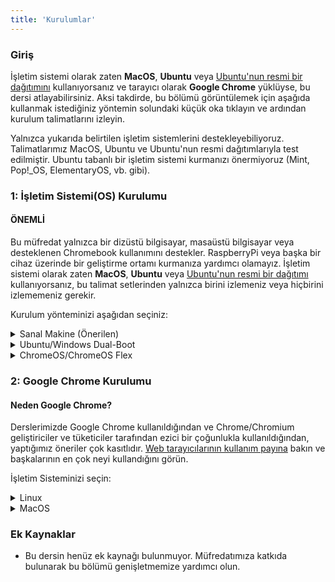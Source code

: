 ```yaml
---
title: 'Kurulumlar'
---
```


### Giriş

İşletim sistemi olarak zaten **MacOS**, **Ubuntu** veya [Ubuntu'nun resmi bir dağıtımını](https://wiki.ubuntu.com/UbuntuFlavors) kullanıyorsanız ve tarayıcı olarak **Google Chrome** yüklüyse, bu dersi atlayabilirsiniz. Aksi takdirde, bu bölümü görüntülemek için aşağıda kullanmak istediğiniz yöntemin solundaki küçük oka tıklayın ve ardından kurulum talimatlarını izleyin.

<div class="lesson-note" markdown="1">

Yalnızca yukarıda belirtilen işletim sistemlerini destekleyebiliyoruz. Talimatlarımız MacOS, Ubuntu ve Ubuntu'nun resmi dağıtımlarıyla test edilmiştir. Ubuntu tabanlı bir işletim sistemi kurmanızı önermiyoruz (Mint, Pop!\_OS, ElementaryOS, vb. gibi).

</div>

### 1: İşletim Sistemi(OS) Kurulumu

#### ÖNEMLİ

Bu müfredat yalnızca bir dizüstü bilgisayar, masaüstü bilgisayar veya desteklenen Chromebook kullanımını destekler. RaspberryPi veya başka bir cihaz üzerinde bir geliştirme ortamı kurmanıza yardımcı olamayız. İşletim sistemi olarak zaten **MacOS**, **Ubuntu** veya [Ubuntu'nun resmi bir dağıtımı](https://wiki.ubuntu.com/UbuntuFlavors) kullanıyorsanız, bu talimat setlerinden yalnızca birini izlemeniz veya hiçbirini izlememeniz gerekir.

Kurulum yönteminizi aşağıdan seçiniz:

<details markdown="block">
<summary class="dropDown-header">Sanal Makine (Önerilen)
</summary>

Bir Sanal Makine (VM) kurmak, web geliştirme için bir ortam oluşturmaya başlamanın en kolay ve en güvenilir yoludur. Sanal Makine, mevcut İşletim Sisteminizin (OS), Windows gibi, içinde çalışan komple bir bilgisayar emülasyonudur. Sanal makinenin en büyük dezavantajı, aynı anda iki bilgisayar çalıştırdığınız için yavaş olabilmesidir. Performansını artırmak için birkaç şey yapacağız.

### 1. Adım: VirtualBox ve Xubuntu'yu İndirme

Bir sanal makine kurmak basit bir işlemdir. Bu kılavuz, sanal makineyi oluşturmak ve çalıştırmak için Oracle'ın VirtualBox programını kullanır. Bu program açık kaynaklı, ücretsiz ve basittir. Daha ne isteyebilirsiniz ki? Şimdi, her şeyin indirildiğinden ve kurulum için hazır olduğundan emin olalım.

#### ÖNEMLİ

Bu talimatları tamamladıktan sonra, **tamamen VM'de çalışmanız beklenmektedir.** Pencereyi büyütün, varsa daha fazla sanal monitör ekleyin, masaüstünün sol üst köşesindeki **Whisker Menu** <img src="https://cdn.statically.io/gh/TheOdinProject/curriculum/96d534641514fe4d62aabe2919fac3c52cb286e7/foundations/installations/installations/imgs/00_whisker_icon.png" alt="The blue-white rodent Whisker Menu Icon" style={{"display":"inline","margin":"auto"}}> içindeki internet tarayıcısını çalıştırın. Odin Project üzerinde çalışırken sanal makine dışında hiçbir şey kullanmamalısınız. VM'yi bir süre kullandıktan sonra alıştığınızı düşünüyorsanız veya deneyiminizi geliştirmek istiyorsanız, aşağıda talimatları bulunan Ubuntu'yu dual boot yapmanızı öneririz.

#### Adım 1.1: VirtualBox'u İndirme

[Buraya tıklayın](https://www.virtualbox.org/wiki/Downloads) ve Windows bilgisayarlar için VirtualBox'ı indirin.

#### Adım 1.2: Xubuntu'yu İndirme

Piyasada binlerce Linux dağıtımı var, ancak Xubuntu şüphesiz en popüler ve kullanıcı dostu olanlardan biri. Bir sanal makineye Linux kurarken, [Xubuntu 22.04'ü indirmenizi](https://mirror.us.leaseweb.net/ubuntu-cdimage/xubuntu/releases/22.04/release/) öneririz. Burada listelenen birkaç dosya var, `.iso` ile biteni indirin. Xubuntu, Ubuntu ile aynı temel yazılımı kullanır ancak daha az bilgisayar kaynağı gerektiren bir masaüstü ortamına sahiptir ve bu nedenle sanal makineler için idealdir. İndirme hızını yavaş bulursanız, daha önce bağlantısı verilen bir ABD linki olduğundan [farklı bir link kullanmayı](https://xubuntu.org/release/22-04/#show-all) deneyin. Eğer indirme sayfasına ulaşırsanız ve hangi sürümü seçeceğinizden emin değilseniz, en son Uzun Süreli Destek (LTS) sürümünü seçmeniz önerilir (yazının yazıldığı zaman 22.04). Daha yeni bir LTS olmayan sürümünü seçme düşüncesiyle oyalanabilirsiniz, ancak LTS sürümleri, 5 yıla kadar garanti edilen destek avantajına sahiptir, bu da onları daha güvenli, stabil ve dolayısıyla güvenilir yapar.

### 2. Adım: VirtualBox'ı Yükleme ve Xubuntu'yu Kurma

#### Adım 2.1: VirtualBox'ı Yükleme

VirtualBox'ı kurmak çok basittir. Çok fazla teknik bilgi gerektirmez ve Windows bilgisayarınıza herhangi bir program yüklemekle aynı işlemdir. İndirilen VirtualBox dosyasına çift tıkladığınızda yükleme işlemi başlayacaktır. Microsoft Visual C++ 2019 Redistributable Package'ına ihtiyaç duyduğunuzla ilgili bir hata alırsanız, onu [resmi Microsoft Learn sayfasında](https://learn.microsoft.com/en-us/cpp/windows/latest-supported-vc-redist?view=msvc-170#visual-studio-2015-2017-2019-and-2022) bulabilirsiniz. Büyük olasılıkla `X64` mimarisine sahip sürümü istiyorsunuz (bu 64 bit anlamına gelir). Onu indirin ve kurun, ardından VirtualBox'ı tekrar kurmayı deneyin.

Kurulum sırasında size çeşitli seçenekler sunulacaktır. İhtiyacınız olmadığı için Python Desteğini ok işaretli sürücü simgesine tıklayarak ve **Entire feature will be unavailable** seçeneğini seçerek devre dışı bırakmanızı öneririz:

![The Python option is at the bottom of the list](https://cdn.statically.io/gh/TheOdinProject/curriculum/96d534641514fe4d62aabe2919fac3c52cb286e7/foundations/installations/installations/imgs/01_turn_off_python.png)

Kapatıldıktan sonra kurulum pencereniz bu şekilde görünmelidir:

![You want the Python option to have a scarlet "X" on it](https://cdn.statically.io/gh/TheOdinProject/curriculum/96d534641514fe4d62aabe2919fac3c52cb286e7/foundations/installations/installations/imgs/02_c_install.png)

Uygulamayı `C:` sürücüsüne yüklediğinizden emin olun, aksi takdirde hata verme eğilimi vardır. Sanal makinenin kendisi herhangi bir yere kurulabilir ancak buna yakında değineceğiz.
Yazılım yüklenirken ilerleme çubuğu takılmış gibi görünebilir, sadece bitmesini bekleyin.

#### Adım 2.2: VirtualBox'ı Xubuntu için Hazırlama

Artık VirtualBox'ı kurduğunuza göre, programı başlatın. Açıldıktan sonra başlangıç ekranını görmelisiniz.

![The VirtualBox start screen](https://cdn.statically.io/gh/TheOdinProject/curriculum/96d534641514fe4d62aabe2919fac3c52cb286e7/foundations/installations/installations/imgs/03_start_screen.png)

Sanal bir işletim sistemi oluşturmak için **New** düğmesine tıklayın. Buna **Xubuntu** adını verin, sanal makinenin varsayılan `C:` konumundan başka bir yere kurulmasını istiyorsanız, bunu **Folder** seçeneğinde uygun şekilde değiştirin. Bu, sanal diskinizin bulunacağı yerdir, bu nedenle bunun için en az 30 GB'ınız olduğundan emin olun. **ISO Image** seçeneğinde **Other** seçeneğini seçin ve bilgisayarınızda `.iso` dosyasını bulmanız için bir pencere açılacaktır. Dosya büyük olasılıkla `İndirilenler` klasöründedir. **Skip Unattended Installation** seçeneğini olduğu gibi bırakın.

![Half of the options being greyed out is normal. Don't worry about it.](https://cdn.statically.io/gh/TheOdinProject/curriculum/96d534641514fe4d62aabe2919fac3c52cb286e7/foundations/installations/installations/imgs/04_install_start.png)

**Next** tuşuna basarak devam edin ve sonraki adımları izleyin:

#### Adım 2.2.1: Gözetimsiz Konuk İşletim Sistemi(OS) Kurulumu

Şimdi buna benzer bir pencere görmelisiniz:

![No need to worry about the Product Key.](https://cdn.statically.io/gh/TheOdinProject/curriculum/96d534641514fe4d62aabe2919fac3c52cb286e7/foundations/installations/installations/imgs/05_unattended_install.png)

**Guest Additions** ve **Install in Background** seçeneklerini işaretleyiniz ve ayrıca **Username** ve **Password** alanlarınızı istediğiniz gibi değiştiriniz. Varsayılan parolayı değiştirmeyi unutursanız, parola `changeme` olacaktır. **Guest Additions ISO**, **Hostname** ve **Domain Name** alanlarını olduğu gibi bırakın. **Next** tuşuna basarak devam edin.

#### Adım 2.2.2: Donanım

![You might be tempted to give your VM more than 2 processors. Don't.](https://cdn.statically.io/gh/TheOdinProject/curriculum/96d534641514fe4d62aabe2919fac3c52cb286e7/foundations/installations/installations/imgs/06_hardware.png)

Kurulumun **Hardware** bölümünde **Base Memory** değerini en az 2048 MB veya mümkünse daha fazlasına ayarlayınız. Üst limit toplam RAM'inizin yarısıdır ancak önerdiğimiz ayarlarla 4096 MB size sorunsuz bir deneyim sağlayacaktır.

Örneğin, 8 GB (8192 MB) RAM'iniz varsa, sanal makinenizin işletim sistemine 4096 MB'a kadar (1024 MB 1 GB eder) ayırabilirsiniz. Ne kadar RAM'iniz olduğunu bilmiyorsanız, bunu nasıl bulacağınızı öğrenmek için [lütfen bu Google sorgusunu çalıştırın](https://www.google.com/search?q=how+to+find+how+much+ram+you+have). Sanal makineniz biraz yavaş çalışıyorsa, daha fazla bellek ayırmayı deneyin!

_(**not:** **G**iga**B**aytı **M**ega**B**ayta çevirirken zorlanıyor musunuz? 1 GB RAM 1024 MB'a eşittir. Bu yüzden, **8 GB = 8 x 1024 = 8192 MB** diyebiliriz.)_

**Processors** seçeneği için değer 2'de olmalı ve daha fazla olmamalıdır. **Enable EFI (special OSes only)** seçeneğini olduğu gibi bırakın, yani **işaretli değil**, ve devam etmek için **Next** seçeneğine tıklayın.

#### Adım 2.2.3: Sanal Sabit Disk

![Don't Pre-allocate Full Size.](https://cdn.statically.io/gh/TheOdinProject/curriculum/96d534641514fe4d62aabe2919fac3c52cb286e7/foundations/installations/installations/imgs/07_virtual_hard_disk.png)

Şimdi, **Disk Size** dışında tüm ayarları olduğu gibi bırakınız, sanal makinenize **en az 30GB** alan vermenizi öneririz. Bu diskin sanal makine oluşturma işleminin ilk adımında belirttiğiniz klasörde oluşturulacağını hatırlatırız, ancak yine de gerekirse disk ileride taşınabilir ve yeniden boyutlandırılabilir.

#### Adım 2.2.4: Katılımsız Kuruluma Başlama

**Summary** sayfasına yönlendirilmek için **Next** seçeneğine tıklayın, bu sayfada gözetimsiz kurulum sürecini başlatmak için **Finish** seçeneğine tıklamanız yeterlidir. Bunun en güzel yanı nedir? İşletim sistemini ve GuestAdditions'ı size bir şey sormadan kendi başına yükler! Sadece kendi işini yapmasına izin verin, **Preview** bölümünde bunun gibi bir giriş ekranı gördüğünüzde işlemin bittiğini anlayacaksınız:

![The Preview section is in the top right of VirtualBox window.](https://cdn.statically.io/gh/TheOdinProject/curriculum/96d534641514fe4d62aabe2919fac3c52cb286e7/foundations/installations/installations/imgs/08_preview_login.png)

Sadece **Show** adlı yeşil oka tıklayın ve bir sanal makine penceresi ve giriş ekranı ile karşılaşacaksınız. Kurulum işlemi sırasında belirlediğiniz parola ile oturum açın ve yapmamız gereken azıcık bir yapılandırma ayarı kaldı.

**Finish'e** tıkladıktan sonra buna benzer bir hata almanız mümkündür:

![The error shows up on the right side of the VirtualBox window and can be a little differently worded.](https://cdn.statically.io/gh/TheOdinProject/curriculum/96d534641514fe4d62aabe2919fac3c52cb286e7/foundations/installations/installations/imgs/09_virtualization_error.png)

Bu, [bilgisayarınızın BIOS/UEFI ayarlarında sanallaştırmayı etkinleştirmeniz](https://access.redhat.com/documentation/en-us/red_hat_enterprise_linux/7/html/virtualization_deployment_and_administration_guide/sect-troubleshooting-enabling_intel_vt_x_and_amd_v_virtualization_hardware_extensions_in_bios) gerektiği anlamına gelir. [Alternatif talimat seti](https://2nwiki.2n.cz/pages/viewpage.action?pageId=75202968). Eğer AMD CPU'nuz varsa muhtemelen aktifleştirmek için `SVM` adında bir şey arıyorsunuzdur, Intel CPU'lar içinse bu ayar `Intel Virtualization Technology'dir`. Aldığınız hata, bulmanız gereken ayarı söylemelidir. Bunu hallettikten sonra, makineyi **Başlatın** ve akışına bırakın, bir giriş ekranı gördüğünüzde işlemin bittiğini anlayacaksınız:

![You can already make your VM full screen or just maximize the window.](https://cdn.statically.io/gh/TheOdinProject/curriculum/96d534641514fe4d62aabe2919fac3c52cb286e7/foundations/installations/installations/imgs/10_login_screen.png)

### 3. Adım: Doğru sudo İzinlerini Ayarlama

Katılımsız kurulumun VirtualBox tarafından yapılandırılma şekli nedeniyle, hesabınız uygun `sudo` izinlerine sahip değildir. Bunları Windows makinenizdeki `Yönetici olarak çalıştır` ile eşdeğer olarak düşünün, bunları düzene sokmanın neden önemli olacağını tahmin edebilirsiniz.

#### Adım 3.1: Users and Group'a Gidiş

İlk olarak, pencerenizin sol üst köşesindeki <img src="https://cdn.statically.io/gh/TheOdinProject/curriculum/96d534641514fe4d62aabe2919fac3c52cb286e7/foundations/installations/installations/imgs/00_whisker_icon.png" alt="The blue-white rodent Whisker Menu Icon" style={{"display":"inline","margin":"auto"}}> simgesine tıklayın, ardından `Users` yazın ve `Users and Groups'u` göreceksiniz. Üzerine tıklayın.

![It should be the top option you see. It is possible that due to localization it'll be called differently - try using the term in your language then.](https://cdn.statically.io/gh/TheOdinProject/curriculum/96d534641514fe4d62aabe2919fac3c52cb286e7/foundations/installations/installations/imgs/11_users_and_groups.png)

#### Adım 3.2: Groups'u Yönetme

Karşınıza gelen pencerede **Manage Groups** seçeneğine tıklayınız, ardından listede bir yere tıklayın ve klavyenizden `sudo` yazın. Bu sizi resimdeki gibi `sudo` girdisine getirecektir:

![You will find the search functionality like this in many corners of Xubuntu.](https://cdn.statically.io/gh/TheOdinProject/curriculum/96d534641514fe4d62aabe2919fac3c52cb286e7/foundations/installations/installations/imgs/12_sudo_group.png)

#### Adım 3.2: Kendini sudo'ya Ekleme

`sudo` seçiliyken **Properties** seçeneğine tıklayın ve açılan pencerede kullanıcı adınızı aşağıdaki gibi işaretleyin:

![No need to touch anything else.](https://cdn.statically.io/gh/TheOdinProject/curriculum/96d534641514fe4d62aabe2919fac3c52cb286e7/foundations/installations/installations/imgs/13_sudo_properties.png)

Ve ardından **OK**'a tıklayın. Bir parola, giriş yaparken kullandığınız parola ile aynı, istemiyle karşılaşacaksınız.

#### Adım 3.3: Sanal Makinenizi Yeniden Başlatma

Tüm bunlar tamamlandığına göre, bu pencereleri kapatabilir ve sanal makinenizi yeniden başlatabilirsiniz. Klavyede <kbd>CTRL + ALT + T</kbd> yaparak `Terminal` penceresi açabilirsiniz ve terminalde `reboot` yazın ardından komutu çalıştırmak için <kbd>Enter'a</kbd> basın. Alternatif olarak, <img src="https://cdn.statically.io/gh/TheOdinProject/curriculum/96d534641514fe4d62aabe2919fac3c52cb286e7/foundations/installations/installations/imgs/00_whisker_icon.png" alt="The blue-white rodent Whisker Menu Icon" style={{"display":"inline","margin":"auto"}}> ikonuna tıklayabilirsiniz, ardından sağ alttaki güç simgesine tıklayın ve **Restart** seçeneğini seçin.

![You might want to take note of other options that you see in this menu.](https://cdn.statically.io/gh/TheOdinProject/curriculum/96d534641514fe4d62aabe2919fac3c52cb286e7/foundations/installations/installations/imgs/14_logout.png)

![Not the most exciting of menus, but take note of the Shut Down option.](https://cdn.statically.io/gh/TheOdinProject/curriculum/96d534641514fe4d62aabe2919fac3c52cb286e7/foundations/installations/installations/imgs/15_restart.png)

#### Adım 3.4: Yeni Kazandığınız sudo Ayrıcalıklarını Test Etme

Artık `sudo'ya` erişiminiz olduğuna göre, bunu Xubuntu'yu `Terminal` üzerinden güncellemek için kullanabiliriz. Terminali açın ve aşağıdaki komutları birbiri ardına kullanın:

```bash
sudo apt update
sudo apt upgrade
```

İlk komutu kullandıktan sonra parolanız sorulacaktır, parolanızı yazın ve <kbd>Enter'a</kbd> basarak terminalinize parolayı iletin. Ne yazdığınıza dair görsel bir geri bildirim olmayacaktır, ancak gerçekten yazıyorsunuz.

Bir süre `sudo apt upgrade` çalıştıktan sonra terminalde bir şeyler yüklemek isteyip istemediğiniz sorulacaktır, makinenizi güncellemek için bunları onaylayın. Herhangi bir sorun yaşarsanız, [Discord sunucumuza](https://discord.gg/V75WSQG) gelmekten ve `#virtualbox-help` kanalında yardım istemekten çekinmeyin.

### 4. Adım: Yeni Sanal Makinenizi Anlama

İşte sanal ortamda çalışmaya başlamanıza yardımcı olacak bazı ipuçları:

- Sanal makine ayarlarınızda araç çubuğunu etkinleştirin. Burada, özellikle tam ekran veya çoklu ekranlarla ilgili olanlar olmak üzere, oynamak isteyebileceğiniz yararlı seçenekler vardır. Bunu yapmak için **Settings** seçeneğine tıklayın ve ardından **User Interface'e** gidin ve son olarak **Show at Top of Screen** seçeneğini işaretleyin.
  ![It's a good idea to look around the settings overall to get a feel of what's possible.](https://cdn.statically.io/gh/TheOdinProject/curriculum/96d534641514fe4d62aabe2919fac3c52cb286e7/foundations/installations/installations/imgs/16_toolbar.png)
- Tüm çalışmalarınız sanal makinede gerçekleşmelidir. Metin düzenleyiciniz, dil ortamlarınız ve çeşitli araçlar dahil olmak üzere kodlama için ihtiyacınız olan her şeyi sanal makineye yükleyeceksiniz. Sanal makinenizin içindeki Xubuntu, önceden yüklenmiş bir web tarayıcısı ile birlikte gelir, ancak kısa bir süre sonra Chrome'u yükleyeceğiz.
- Sanal makinenize yazılım yüklemek için, Xubuntu sanal makinesinin içinden Linux (Ubuntu) kurulum talimatlarını takip edeceksiniz.
- Discord kanalımızda yardım isterken ekran görüntüsü almanız gerekebilir, nerede kullandığınıza bağlı olarak nasıl yapacağınız aşağıda açıklanmıştır:
  - **Sanal Makinenin içinde:** Ekranınızın bir kısmının ekran görüntüsünü almak için <kbd>Shift + PrtSrc</kbd> tuş kombinasyonunu kullanabilirsiniz. Alternatif olarak, **Whisker Menu'ye** tıklayabilir ve **Screenshot** yazabilirsiniz. Burada tüm ekranınızın, bulunduğunuz pencerenin ekran görüntüsünü almayı veya yakalamak için belirli bir alanı belirlemeyi seçebilirsiniz.
  - **Ana sisteminizde (Windows):** Ana sistem tuşunun kısayolunu (<kbd>Right Ctrl + E</kbd>) kullanabilir veya tam ekran görüntüsü için **View -> Take Screenshot** seçeneğine tıklayabilirsiniz. Farklı bir yol, sanal makine pencerenizin dışına tıklayarak pencerenin odağından çıkmak ve ardından ekranınızın bir kısmının ekran görüntüsünü almak için standart Windows kısayolu olan <kbd>Windows tuşu + Shift + S</kbd> kombinasyonunu kullanmak olabilir.
- **Unutmayın:** TOP menüsüyle ilgili yapacağınız tüm geliştirmeler sanal makinede yapılmalıdır.
- Tam ekrana geçmenizi (**View -> Full-screen Mode**) ve ana işletim sisteminizi (Windows) unutmanızı öneririz. En iyi performans için, sanal makinenizi çalıştırırken ana işletim sisteminizdeki tüm programları kapatın.
- Sanal makine ayarlarınızın **Display** sekmesine ek monitörler eklediyseniz, sanal makine çalışırken **View -> Virtual Screen 2 -> Enable** seçeneğine tıklayın. Birden fazla monitörü tam ekran çalıştırabilirsiniz, ancak sanal makine daha fazla **Video Belleği** isteyebilir. Zaten daha fazla monitör eklerken arttırmış olmanız gerekir. **Tam ekrana geçmeden önce Sanal Ekranlarınızı pencere modunda açtığınızdan emin olun, aksi takdirde çalışmazlar.** Tam ekrandan çıktıktan sonra ikincil ekranınız kapanabilir. Bu talimatlarla yeniden açabilirsiniz.

#### Sık Karşılaşılan Sorunlar/Sorular:

- Sanal makineyi başlatmaya çalıştığınızda yalnızca siyah bir ekranla karşılaşırsanız, sanal makineyi kapatın ve `power off'a` tıklayın , **Settings -> Display** seçeneğine tıklayın ve **Enable 3D Acceleration** seçeneğinin İŞARETLENMEDİĞİNDEN ve Video memory'nin **EN AZ 128MB** olarak ayarlandığından emin olun.
- Yeriniz mi kalmadı? [Discord kanalımızdaki bu talimatlara bakın](https://discord.com/channels/505093832157691914/690588860085960734/1015965403572351047).
- Dokunmatik ekran mı kullanıyorsunuz? VirtualBox'ta dokunmatik ekranın nasıl etkinleştirileceğine dair [işte bir video](https://www.youtube.com/watch?v=hW-iyHHoDy4).
- **Sanal Makine için performans ipuçları**:
  - Sanal makineyi çalıştırırken Windows'taki etkinliğinizi en aza indirin. Dizüstü bilgisayara sahipseniz muhtemelen şarja takılı kullanınız.
  - Processors ayarının yalnızca 2 olarak ayarlandığından ve sanal makinenize verdiğiniz belleğin toplam RAM'inizin en fazla yarısı ve en az 2GB olduğundan emin olun. Eğer 2GB ayıramıyorsanız, dual boot kullanın.
  - Videolar sanal makinede takılıyorsa, Video Memory ayarını mümkün olan en üst düzeye çıkardığınızdan emin olun veya alternatif olarak makineniz kaldırabiliyorsa Windows'unuzda oynatın. Etkinleştirdiyseniz 3D Acceleration ayarını devre dışı bırakın.
  - Sanal makine pencerenizin sağ alt köşesindeki <img src="https://cdn.statically.io/gh/TheOdinProject/curriculum/96d534641514fe4d62aabe2919fac3c52cb286e7/foundations/installations/installations/imgs/17_turtle.png" alt="Icon with a green turtle and a V" style={{"display":"inline","margin":"auto"}}> simgesine dikkat edin, eğer varsa, burada [VirtualBox forumunda ondan nasıl kurtulacağınıza dair bir başlık var](https://forums.virtualbox.org/viewtopic.php?f=25&t=99390). Bunun yerine <img src="https://cdn.statically.io/gh/TheOdinProject/curriculum/96d534641514fe4d62aabe2919fac3c52cb286e7/foundations/installations/installations/imgs/18_vboxV.png" alt="Icon of a chip with a V" style={{"display":"inline","margin":"auto"}}> simgesi de bulunabilir. Eğer sağ altta <img src="https://cdn.statically.io/gh/TheOdinProject/curriculum/96d534641514fe4d62aabe2919fac3c52cb286e7/foundations/installations/installations/imgs/17_turtle.png" alt="Icon with a green turtle and a V" style={{"display":"inline","margin":"auto"}}> veya <img src="https://cdn.statically.io/gh/TheOdinProject/curriculum/96d534641514fe4d62aabe2919fac3c52cb286e7/foundations/installations/installations/imgs/18_vboxV.png" alt="Icon of a chip with a V" style={{"display":"inline","margin":"auto"}}> görmüyorsanız, bunları görmek için tam ekran modundan çıkmanız gerekir.
- Performansınız hala yetersizse, dual boot yapın çünkü bu, tüm bilgisayar kaynaklarını yalnızca bir işletim sistemi için kullandığınızı garanti edecek ve böylece deneyiminizi önemli ölçüde arttıracaktır.
- Farenizin kaydırma tekerleği Google Chrome'da garip davranıyorsa ve sanal makinenizin istendiği gibi çalıştığından emin olmak için sanal makine performans ipuçlarını gözden geçirdiyseniz, `imwheel'e` bakın: [daha fazla bilgi için bu AskUbuntu talimatlarına bakın](https://askubuntu.com/a/621140). VSCode'u yüklediyseniz, `gedit` yerine bu talimatları kullanın, aksi takdirde `sudo apt install gedit` komutuyla gedit'i yükleyin. Eğer gedit'i `snap` ile yüklerseniz, dosyayı kaydetmenize izin vermez. Her açılışta `imwheel`in çalıştığından emin olmak için whisker menüsüne tıklamalısınız <img src="https://cdn.statically.io/gh/TheOdinProject/curriculum/96d534641514fe4d62aabe2919fac3c52cb286e7/foundations/installations/installations/imgs/00_whisker_icon.png" alt="The blue-white rodent Whisker Menu Icon" style={{"display":"inline","margin":"auto"}}> , ardından `Session` yazın ve `Session and Startup'a` tıklayın. `Application Autostart'ı` göreceksiniz ve ona gidin, sonra da `Add'e` tıklayın. `Name` değeri için `imwheel` ve `Command` değeri için `imwheel -b "4 5` girin. `OK'e` tıklayın ve her şey hazır olmalı.

### 5. Adım: Güvenli Bir Şekilde Sanal Makinenizi Kapatma

Günlük kullandığınız bilgisayarın fişini çekmezsiniz, değil mi? Neden aynı şeyi sanal bilgisayarınız için yapasınız ki? X düğmesine tıklayıp sanal bilgisayarınızı kapattığınızda, dosyalarınıza da elveda diyebilirsiniz. Bu bölümde, sanal bilgisayarınızı kapatmanın üç yolunu öğreneceksiniz.

#### 1. Seçenek - Kullanıcı Arayüzüyle Sanal Makine İçinden Kapatma

**Whisker Menu** <img src="https://cdn.statically.io/gh/TheOdinProject/curriculum/96d534641514fe4d62aabe2919fac3c52cb286e7/foundations/installations/installations/imgs/00_whisker_icon.png" alt="The blue-white rodent Whisker Menu Icon" style={{"display":"inline","margin":"auto"}}> üzerine tıkladığınızda ve güç simgesine tıkladığınızda, oturumunuzu nasıl değiştireceğiniz konusunda **Shut Down** seçeneği de dahil olmak üzere çeşitli seçenekler sunulur. Evet, daha önce **Restart** için kullandığınız yerle aynı yer!

#### 2. Seçenek - Terminal ile Sanal Makine İçinden Kapatma

Bu durumda basitçe `poweroff` komutunu yazmanız yeterli olacaktır. Sisteminiz hemen kapanacaktır.

#### 3. Seçenek - Sanal Makinenin Dışından Kapatma

Güvenli bir şekilde kapatma hedefine ulaşmanın son yolu sanal makine arayüzünü kullanmaktır. File sekmesine tıklamak ve kapat düğmesine (güç simgeli) basmak **Close Virtual Machine** başlıklı bir açılır pencere getirecektir. Bu açılır pencere **Save the machine state**, **Send the shutdown signal** veya **Power off the machine** seçeneklerinden hangisini istediğinizi sorar.

![VM File Menu](https://cdn.statically.io/gh/TheOdinProject/curriculum/96d534641514fe4d62aabe2919fac3c52cb286e7/foundations/installations/installations/imgs/19_vbox_close.png)

![Close Virtual Machine Menu](https://cdn.statically.io/gh/TheOdinProject/curriculum/96d534641514fe4d62aabe2919fac3c52cb286e7/foundations/installations/installations/imgs/20_send_shutdown.png)

Güvende olmak için **Send the shutdown signal'ı** seçin ve OK'a tıklayın. Bu, sanal makinenizi güvenli bir şekilde kapatacaktır ve dosyalarınız bozulmayacaktır.

</details>

<details markdown="block">
<summary class="dropDown-header">Ubuntu/Windows Dual-Boot
</summary>

### Başlamadan Önce Bu Bölümün Tamamını Okuyun

Dual boot, bilgisayarınızda basit bir yeniden başlatma ile arasında geçiş yapabileceğiniz iki işletim sistemi sağlar. Siz açıkça söylemediğiniz sürece bir işletim sistemi diğerini değiştirmeyecektir. Devam etmeden önce, önemli verilerinizi yedeklediğinizden ve yardım istemek için bir yolunuz olduğundan emin olun. Kaybolursanız, korkarsanız veya takılırsanız, [Odin Teknik Destek sohbet odasında](https://discordapp.com/channels/505093832157691914/514204667245363200) yardıma hazırız. Gelin ve "Merhaba" deyin!

### 1. Adım: Ubuntu'yu İndirme

Öncelikle, bilgisayarınıza kurmak istediğiniz Ubuntu sürümünü indirmeniz gerekir. Ubuntu'nun farklı sürümleri ("dağıtımları") vardır, ancak biz standart masaüstü [Ubuntu](https://releases.ubuntu.com/22.04/) sürümünü öneriyoruz. Eğer daha eski bir bilgisayar kullanıyorsanız, [Xubuntu](https://xubuntu.org/release/22-04/)'yu öneriyoruz. [Ubuntu](https://releases.ubuntu.com/22.04/) veya [Xubuntu](https://xubuntu.org/release/22-04/)'nun 64-bit sürümünü indirdiğinizden emin olun.

### 2. Adım: Önyüklenebilir Flash Bellek Oluşturma

Ardından, Ubuntu'yu sabit sürücünüze yükleyebilmeniz için önyüklenebilir bir flash bellek oluşturmak üzere [bu kılavuzu](https://itsfoss.com/create-live-usb-of-ubuntu-in-windows/) izleyin. Eğer flash belleğiniz yoksa CD ya da DVD de kullanabilirsiniz.

Not: İsterseniz bu yöntemi [farklı Ubuntu dağıtımlarını](https://www.ubuntu.com/download/flavours) denemek için kullanabilirsiniz. Bu imajlar, kurulum yapmadan farklı dağıtımları denemenize olanak tanır. İşletim sistemini bir flash bellekten çalıştırmanın işletim sisteminin yavaş çalışmasına neden olacağını ve flash belleğinizin ömrünü azaltabileceğini unutmayın.

### 3. Adım: Ubuntu'yu Yükleme

#### Adım 3.1: Flash Bellekten Önyükleme

İlk olarak, Ubuntu'yu flash sürücünüzden önyüklemeniz gerekir. Tam olarak ne yapmanız gerektiği değişebilir, ancak genel olarak aşağıdakileri yapmanız gerekecektir:

- Flash belleği bilgisayara takın.
- Bilgisayarı yeniden başlatın.
- Sabit disk yerine flash belleği önyüklenebilir aygıt olarak seçin.

Örneğin, bir Dell bilgisayarda boot menüsünü açmak için, flash sürücüyü takmanız, bilgisayarı yeniden başlatmanız ve bilgisayar ilk açılırken F12 tuşuna basmanız gerekir. Buradan, flash bellekten önyükleme yapmayı seçebilirsiniz. Sizin bilgisayarınızda yöntem tam olarak aynı olmayabilir, ancak Google bunu çözmenize yardımcı olabilir.

#### Adım 3.2: Ubuntu'yu Yükleme

Flash bellekteki Ubuntu sürümünü test etmek isterseniz, 'Try me' seçeneğine tıklayın. Beğendiğiniz bir Ubuntu çeşidi bulduğunuzda, 'Install'a tıklayın ve bir sonraki adıma geçin.

Ubuntu'yu yüklemek, bilgisayarınızda asıl değişikliklerin olmaya başladığı yerdir. Varsayılan ayarlar çoğunlukla mükemmeldir, ancak **"Install Ubuntu alongside Windows"** seçeneğini seçtiğinizden ve Ubuntu için ayrılan disk alanını 30 GB'a (veya yapabiliyorsanız daha fazlasına) değiştirdiğinizden emin olun.

Adım adım yönergeler için lütfen Dave's RoboShack'in [kurulum kılavuzunu](https://medium.com/linuxforeveryone/how-to-install-ubuntu-20-04-and-dual-boot-alongside-windows-10-323a85271a73) takip edin.

### Intel RST (Hızlı Depolama Teknolojisi)

Ubuntu'yu yüklemeye çalışırken **Intel RST'yi** devre dışı bırakmanızı isteyen bir hatayla karşılaşırsanız, [Stack Exchange'deki bu yönergeleri](https://askubuntu.com/questions/1233623/workaround-to-install-ubuntu-20-04-with-intel-rst-systems/1233644#1233644) ve de özellikle **Choice #2'yi** takip edin. Bu işlem, anakart depolama sürücünüzü Ubuntu ile çalışacak şekilde değiştirdikten sonra Windows'u güvenli modda önyükleme yapmaya zorlar. Windows önyükleme yaptıktan sonra, zorunlu güvenli mod devre dışı bırakılır ve Ubuntu'yu bir kez daha yüklemeyi deneyebilirsiniz.

</details>

<details markdown="block">
<summary class="dropDown-header">ChromeOS/ChromeOS Flex
</summary>

Yakın zamanda eklenen Linux terminali çalıştırabilme özelliği ile ChromeOS platformu, yerel Linux uygulamalarının yüklenebilmesine açılmıştır. Odin Project'i tamamlamak için Chromebook'unuzu kullanmak istiyorsanız, birkaç gereksinimi karşıladığınızdan emin olmanız gerekir:

1.  Desteklenen bir Chromebook'unuz olmalı:
    - [Resmi Chromebook'lar](https://www.chromium.org/chromium-os/chrome-os-systems-supporting-linux)
    - [ChromeOS Flex Chromebook'lar](https://support.google.com/chromeosflex/answer/11513094)
2.  Linux'u [bu talimatları](https://support.google.com/chromebook/answer/9145439?hl=en) izleyerek kurabilirsiniz

Bu iki gereksinimi de başarıyla karşıladıktan sonra, tüm müfredat boyunca Linux talimatlarını takip edebilirsiniz.

</details>

### 2: Google Chrome Kurulumu

#### Neden Google Chrome?

Derslerimizde Google Chrome kullanıldığından ve Chrome/Chromium geliştiriciler ve tüketiciler tarafından ezici bir çoğunlukla kullanıldığından, yaptığımız öneriler çok kasıtlıdır.
[Web tarayıcılarının kullanım payına](https://en.wikipedia.org/wiki/Usage_share_of_web_browsers#Summary_tables) bakın ve başkalarının en çok neyi kullandığını görün.

İşletim Sisteminizi seçin:

<details markdown="block">
<summary class="dropDown-header">Linux</summary>

#### 1. Adım: Google Chrome'u İndirme

- **Terminali** açın
- En son **Google Chrome** `.deb` paketini indirmek için aşağıdaki komutu çalıştırın

```bash
wget https://dl.google.com/linux/direct/google-chrome-stable_current_amd64.deb
```

#### 2. Adım: Google Chrome'u Yükleme

- **Google Chrome** `.deb` paketini yüklemek için terminale aşağıdaki komutu girin

  ```bash
  sudo apt install ./google-chrome-stable_current_amd64.deb
  ```

- Gerekirse şifrenizi girin

_(**not**: `N: Download is performed unsandboxed (...)` ile başlayan bir uyarı görebilirsiniz. Bu konuda endişelenmenize gerek yok. [Daha fazla bilgi için bu reddit gönderisini okuyun.](https://www.reddit.com/r/linux4noobs/comments/ux6cwx/comment/i9x2twx/))_

#### 3. Adım: Kurulum Dosyasını Silme

```bash
rm google-chrome-stable_current_amd64.deb
```

#### 4. Adım: Google Chrome'u Kullanma

Chrome'u iki şekilde başlatabilirsiniz,

- Uygulamalar menüsünden **Google Chrome** öğesine tıklayın
- **Veya**, terminalde `google-chrome` komutunu çalıştırın

```bash
google-chrome
```

_(**not**: Chrome, bu terminali çeşitli mesajları vermek için kullanacak ve diğer komutları çalıştırmanıza izin vermeyecektir. Bu mesajlar için endişelenmeyin. Diğer komutlar için de Chrome'u çalıştırdığınız terminali kullanmak istiyorsanız, `google-chrome &` komutunu kullanın.)_

</details>

<details markdown="block">
<summary class="dropDown-header">MacOS</summary>

#### 1. Adım: Google Chrome'u İndirme

- [Google Chrome indirme sayfasını ziyaret edin](https://www.google.com/chrome/)
- **Download Chrome for Mac'e** tıklayın

#### 2. Adım: Google Chrome'u Yükleme

- **İndirilenler** klasörünü açın
- **googlechrome.dmg** dosyasına çift tıklayın
- Google Chrome simgesini **Uygulamalar** klasörü simgesine sürükleyin

#### 3. Adım: Kurulum Dosyasını Silme

- **Finder'ı** açın
- Kenar çubuğunda Google Chrome'un yanındaki **ok** işaretine tıklayın
- **İndirilenler** klasörüne gidin
- **googlechrome.dmg** dosyasını çöp kutusuna sürükleyin

#### 4. Adım: Google Chrome'u Kullanma

- **Uygulamalar** klasörüne gidin
- **Google Chrome'a** çift tıklayın

</details>

### Ek Kaynaklar

- Bu dersin henüz ek kaynağı bulunmuyor. Müfredatımıza katkıda bulunarak bu bölümü genişletmemize yardımcı olun.
